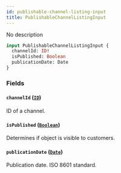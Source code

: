 ```yaml
---
id: publishable-channel-listing-input
title: PublishableChannelListingInput
---
```


No description

```graphql
input PublishableChannelListingInput {
  channelId: ID!
  isPublished: Boolean
  publicationDate: Date
}
```

### Fields

#### `channelId` ([`ID`](../../../developer/api-reference/scalars/id))

ID of a channel.

#### `isPublished` ([`Boolean`](../../../developer/api-reference/scalars/boolean))

Determines if object is visible to customers.

#### `publicationDate` ([`Date`](../../../developer/api-reference/scalars/date))

Publication date. ISO 8601 standard.
